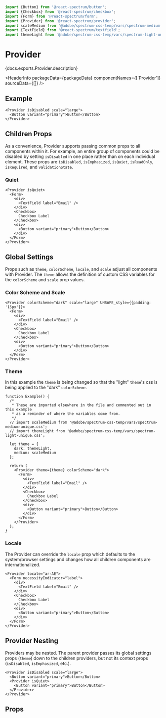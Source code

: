 

```jsx import
import {Button} from '@react-spectrum/button';
import {Checkbox} from '@react-spectrum/checkbox';
import {Form} from '@react-spectrum/form';
import {Provider} from '@react-spectrum/provider';
import scaleMedium from '@adobe/spectrum-css-temp/vars/spectrum-medium-unique.css';
import {TextField} from '@react-spectrum/textfield';
import themeLight from '@adobe/spectrum-css-temp/vars/spectrum-light-unique.css';
```

# Provider

<p>{docs.exports.Provider.description}</p>

<HeaderInfo
  packageData={packageData}
  componentNames={['Provider']}
  sourceData={[]} />

## Example

```tsx example
<Provider isDisabled scale="large">
  <Button variant="primary">Button</Button>
</Provider>
```

## Children Props

As a convenience, Provider supports passing common props to all components
within it. For example, an entire group of components could be disabled by
setting `isDisabled` in one place rather than on each individual element.
These props are `isDisabled`, `isEmphasized`, `isQuiet`, `isReadOnly`,
`isRequired`, and `validationState`.

### Quiet

```tsx example
<Provider isQuiet>
  <Form>
    <div>
      <TextField label="Email" />
    </div>
    <Checkbox>
      Checkbox Label
    </Checkbox>
    <div>
      <Button variant="primary">Button</Button>
    </div>
  </Form>
</Provider>
```

## Global Settings

Props such as `theme`, `colorScheme`, `locale`, and `scale` adjust all
components with Provider. The `theme` allows the definition of custom CSS
variables for the `colorScheme` and `scale` prop values.

### Color Scheme and Scale

```tsx example
<Provider colorScheme="dark" scale="large" UNSAFE_style={{padding: '15px'}}>
  <Form>
    <div>
      <TextField label="Email" />
    </div>
    <Checkbox>
      Checkbox Label
    </Checkbox>
    <div>
      <Button variant="primary">Button</Button>
    </div>
  </Form>
</Provider>
```

### Theme

In this example the `theme` is being changed so that the "light" `theme`'s css
is being applied to the "dark" `colorScheme`.

```tsx example
function Example() {
  /*
   * These are imported elsewhere in the file and commented out in this example
   * as a reminder of where the variables come from.
   */
  // import scaleMedium from '@adobe/spectrum-css-temp/vars/spectrum-medium-unique.css';
  // import themeLight from '@adobe/spectrum-css-temp/vars/spectrum-light-unique.css';

  let theme = {
    dark: themeLight,
    medium: scaleMedium
  };

  return (
    <Provider theme={theme} colorScheme="dark">
      <Form>
        <div>
          <TextField label="Email" />
        </div>
        <Checkbox>
          Checkbox Label
        </Checkbox>
        <div>
          <Button variant="primary">Button</Button>
        </div>
      </Form>
    </Provider>
  );
}

```

### Locale

The Provider can override the `locale` prop which defaults to the system/browser
settings and changes how all children components are internationalized.

```tsx example
<Provider locale="ar-AE">
  <Form necessityIndicator="label">
    <div>
      <TextField label="Email" />
    </div>
    <Checkbox>
      Checkbox Label
    </Checkbox>
    <div>
      <Button variant="primary">Button</Button>
    </div>
  </Form>
</Provider>
```

## Provider Nesting

Providers may be nested. The parent provider passes its global settings props (`theme`) down to the
children providers, but not its context props (`isDisabled`, `isEmphasized`, etc.).

```tsx example
<Provider isDisabled scale="large">
  <Button variant="primary">Button</Button>
  <Provider isQuiet>
    <Button variant="primary">Button</Button>
  </Provider>
</Provider>
```

## Props

<PropTable component={docs.exports.Provider} links={docs.links} />
